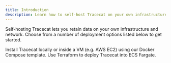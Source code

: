 ```yaml
---
title: Introduction
description: Learn how to self-host Tracecat on your own infrastructure.
---
```


Self-hosting Tracecat lets you retain data on your own infrastructure and network.
Choose from a number of deployment options listed below to get started.

<CardGroup cols={2}>
  <Card title="Docker Compose" icon="docker" href="/self-hosting/deployment-options/docker-compose">
    Install Tracecat locally or inside a VM (e.g. AWS EC2) using our Docker Compose template.
  </Card>
  <Card title="AWS ECS Fargate" icon="aws" href="/self-hosting/deployment-options/aws-ecs">
    Use Terraform to deploy Tracecat into ECS Fargate.
  </Card>
</CardGroup>
